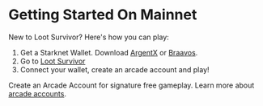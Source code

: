 # Getting Started On Mainnet

New to Loot Survivor? Here's how you can play:

1. Get a Starknet Wallet. Download [ArgentX](https://www.argent.xyz/argent-x/) or [Braavos](https://braavos.app/).
2. Go to [Loot Survivor](https://survivor.realms.world/)
3. Connect your wallet, create an arcade account and play!

Create an Arcade Account for signature free gameplay. Learn more about [arcade accounts](/start/arcadeaccounts).
